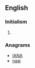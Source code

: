 {{also|Naia|naia}}
==English==

===Initialism===
{{rfc-header|Initialism}}
{{head|en|initialism}}

# {{w|National Association of Intercollegiate Athletics}}

===Anagrams===
* [[IANA#English|IANA]]
* [[naai#English|naai]]